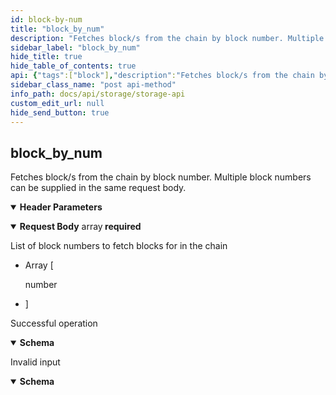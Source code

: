 ```yaml
---
id: block-by-num
title: "block_by_num"
description: "Fetches block/s from the chain by block number. Multiple block numbers can be supplied in the same request body."
sidebar_label: "block_by_num"
hide_title: true
hide_table_of_contents: true
api: {"tags":["block"],"description":"Fetches block/s from the chain by block number. Multiple block numbers can be supplied in the same request body.","operationId":"blockByNum","parameters":[{"in":"header","name":"x-cache-id","required":true,"description":"An idempotent key for retrieving cached responses from the node","schema":{"type":"string","example":"a1d46199e5c89b00509e118f5af83172","pattern":"^[a-z0-9]{32}$"}}],"requestBody":{"description":"List of block numbers to fetch blocks for in the chain","content":{"application/json":{"schema":{"type":"array","example":[0,10,20000],"items":{"type":"number"}}}},"required":true},"responses":{"200":{"description":"Successful operation","content":{"application/json":{"schema":{"type":"object","properties":{"id":{"type":"string","example":"45v340cd2f8c4782a5b058832565afb1","description":"The ID of the call, which corresponds to the x-cache-id used in the header"},"status":{"type":"string","example":"Success","description":"The status of the call, which will be one of either \"Success\", \"Error\", or \"Pending\""},"reason":{"type":"string","example":"Database item(s) successfully retrieved","description":"The reason for the status of the call. Most useful to debug errors"},"route":{"type":"string","example":"block_by_num","description":"The endpoint route that was called"},"content":{"type":"array","items":{"type":"array","items":{"type":"object","example":{"id":"8bdc6c43fa004725bbd5eabef41e9d5d","status":"Success","reason":"Database item(s) successfully retrieved","route":"block_by_num","content":[["b00b7bb7ee1b41c857db05c86f8cf0f5548734d57dcb930605744d24425ea975d",{"block":{"header":{"version":6,"bits":0,"nonce_and_mining_tx_hash":[[54,94,67,154,"..."],"g4c25d5bf7f3bff93b5cf34bb1dbf4a7"],"b_num":0,"timestamp":0,"seed_value":[57,52,57,57,"..."],"previous_hash":null,"txs_merkle_root_and_hash":["6187c89a825c908668d7ade3d900fa38468be1d0dd5995adc690e6            1c9f3c4717","fd72629f4bb412913474be46095d1b65cac336b67be8db0959460c            4a41016ff6"]},"transactions":["000000","000001","000010","000011"]}}]]}}}}},"title":"ResponseBlockByNum"}}}},"400":{"description":"Invalid input","content":{"application/json":{"schema":{"type":"object","properties":{"id":{"type":"string","example":null},"status":{"type":"string","example":"Error"},"reason":{"type":"string","example":"Bad Request"},"route":{"type":"string","example":null},"content":{"type":"string","example":null}},"title":"ResponseBadRequest"}}}}},"method":"post","path":"/block_by_num","servers":[{"url":"http://37.27.23.104:3001","description":"Testnet Storage Node"}],"jsonRequestBodyExample":[0,10,20000],"info":{"title":"Storage API","description":"⚠️ **Some sections may still be incomplete. We higly recommend getting started by downloading our [Postman collection](/docs/postman-collections)**.\n\nThe Storage node is responsible for storing the full blockchain history. \nOnce blocks are mined by the miners and sent to the Mempool nodes for validation, they are pushed on to the Storage nodes for long-term storage. \nAnybody is allowed to request a full history of the blockchain from the Storage nodes, but they are not required to keep such a history to participate in the network.","contact":{"email":"byron.houwens@a-block.ch"},"license":{"name":"GPL-3.0","url":"https://www.gnu.org/licenses/gpl-3.0.en.html"},"version":"1.0.1"},"postman":{"name":"block_by_num","description":{"content":"Fetches block/s from the chain by block number. Multiple block numbers can be supplied in the same request body.","type":"text/plain"},"url":{"path":["block_by_num"],"host":["{{baseUrl}}"],"query":[],"variable":[]},"header":[{"disabled":false,"description":{"content":"(Required) An idempotent key for retrieving cached responses from the node","type":"text/plain"},"key":"x-cache-id","value":""},{"key":"Content-Type","value":"application/json"},{"key":"Accept","value":"application/json"}],"method":"POST","body":{"mode":"raw","raw":"\"\"","options":{"raw":{"language":"json"}}}}}
sidebar_class_name: "post api-method"
info_path: docs/api/storage/storage-api
custom_edit_url: null
hide_send_button: true
---
```



## block_by_num



Fetches block/s from the chain by block number. Multiple block numbers can be supplied in the same request body.

<details style={{"marginBottom":"1rem"}} data-collapsed={false} open={true}><summary style={{}}><strong>Header Parameters</strong></summary><div><ul><ParamsItem className={"paramsItem"} param={{"in":"header","name":"x-cache-id","required":true,"description":"An idempotent key for retrieving cached responses from the node","schema":{"type":"string","example":"a1d46199e5c89b00509e118f5af83172","pattern":"^[a-z0-9]{32}$"}}}></ParamsItem></ul></div></details><MimeTabs><TabItem label={"application/json"} value={"application/json-schema"}><details style={{}} data-collapsed={false} open={true}><summary style={{"textAlign":"left"}}><strong>Request Body</strong><span style={{"opacity":"0.6"}}> array</span><strong style={{"fontSize":"var(--ifm-code-font-size)","color":"var(--openapi-required)"}}> required</strong></summary><div style={{"textAlign":"left","marginLeft":"1rem"}}><div style={{"marginTop":"1rem","marginBottom":"1rem"}}>

List of block numbers to fetch blocks for in the chain

</div></div><ul style={{"marginLeft":"1rem"}}><li><div style={{"fontSize":"var(--ifm-code-font-size)","opacity":"0.6","marginLeft":"-.5rem","paddingBottom":".5rem"}}>Array [</div></li><div style={{"marginTop":".5rem","marginBottom":".5rem","marginLeft":"1rem"}}>

number

</div><li><div style={{"fontSize":"var(--ifm-code-font-size)","opacity":"0.6","marginLeft":"-.5rem"}}>]</div></li></ul></details></TabItem></MimeTabs><div><ApiTabs><TabItem label={"200"} value={"200"}><div>

Successful operation

</div><div><MimeTabs schemaType={"response"}><TabItem label={"application/json"} value={"application/json"}><SchemaTabs><TabItem label={"Schema"} value={"Schema"}><details style={{}} data-collapsed={false} open={true}><summary style={{"textAlign":"left"}}><strong>Schema</strong></summary><div style={{"textAlign":"left","marginLeft":"1rem"}}></div><ul style={{"marginLeft":"1rem"}}><SchemaItem collapsible={false} name={"id"} required={false} schemaName={"string"} qualifierMessage={undefined} schema={{"type":"string","example":"45v340cd2f8c4782a5b058832565afb1","description":"The ID of the call, which corresponds to the x-cache-id used in the header"}}></SchemaItem><SchemaItem collapsible={false} name={"status"} required={false} schemaName={"string"} qualifierMessage={undefined} schema={{"type":"string","example":"Success","description":"The status of the call, which will be one of either \"Success\", \"Error\", or \"Pending\""}}></SchemaItem><SchemaItem collapsible={false} name={"reason"} required={false} schemaName={"string"} qualifierMessage={undefined} schema={{"type":"string","example":"Database item(s) successfully retrieved","description":"The reason for the status of the call. Most useful to debug errors"}}></SchemaItem><SchemaItem collapsible={false} name={"route"} required={false} schemaName={"string"} qualifierMessage={undefined} schema={{"type":"string","example":"block_by_num","description":"The endpoint route that was called"}}></SchemaItem><SchemaItem collapsible={false} name={"content"} required={false} schemaName={"array[]"} qualifierMessage={undefined} schema={{"type":"array","items":{"type":"array","items":{"type":"object","example":{"id":"8bdc6c43fa004725bbd5eabef41e9d5d","status":"Success","reason":"Database item(s) successfully retrieved","route":"block_by_num","content":[["b00b7bb7ee1b41c857db05c86f8cf0f5548734d57dcb930605744d24425ea975d",{"block":{"header":{"version":6,"bits":0,"nonce_and_mining_tx_hash":[[54,94,67,154,"..."],"g4c25d5bf7f3bff93b5cf34bb1dbf4a7"],"b_num":0,"timestamp":0,"seed_value":[57,52,57,57,"..."],"previous_hash":null,"txs_merkle_root_and_hash":["6187c89a825c908668d7ade3d900fa38468be1d0dd5995adc690e6            1c9f3c4717","fd72629f4bb412913474be46095d1b65cac336b67be8db0959460c            4a41016ff6"]},"transactions":["000000","000001","000010","000011"]}}]]}}}}}></SchemaItem></ul></details></TabItem><TabItem label={"Example (from schema)"} value={"Example (from schema)"}><ResponseSamples responseExample={"{\n  \"id\": \"45v340cd2f8c4782a5b058832565afb1\",\n  \"status\": \"Success\",\n  \"reason\": \"Database item(s) successfully retrieved\",\n  \"route\": \"block_by_num\",\n  \"content\": [\n    [\n      {\n        \"id\": \"8bdc6c43fa004725bbd5eabef41e9d5d\",\n        \"status\": \"Success\",\n        \"reason\": \"Database item(s) successfully retrieved\",\n        \"route\": \"block_by_num\",\n        \"content\": [\n          [\n            \"b00b7bb7ee1b41c857db05c86f8cf0f5548734d57dcb930605744d24425ea975d\",\n            {\n              \"block\": {\n                \"header\": {\n                  \"version\": 6,\n                  \"bits\": 0,\n                  \"nonce_and_mining_tx_hash\": [\n                    [\n                      54,\n                      94,\n                      67,\n                      154,\n                      \"...\"\n                    ],\n                    \"g4c25d5bf7f3bff93b5cf34bb1dbf4a7\"\n                  ],\n                  \"b_num\": 0,\n                  \"timestamp\": 0,\n                  \"seed_value\": [\n                    57,\n                    52,\n                    57,\n                    57,\n                    \"...\"\n                  ],\n                  \"previous_hash\": null,\n                  \"txs_merkle_root_and_hash\": [\n                    \"6187c89a825c908668d7ade3d900fa38468be1d0dd5995adc690e6            1c9f3c4717\",\n                    \"fd72629f4bb412913474be46095d1b65cac336b67be8db0959460c            4a41016ff6\"\n                  ]\n                },\n                \"transactions\": [\n                  \"000000\",\n                  \"000001\",\n                  \"000010\",\n                  \"000011\"\n                ]\n              }\n            }\n          ]\n        ]\n      }\n    ]\n  ]\n}"} language={"json"}></ResponseSamples></TabItem></SchemaTabs></TabItem></MimeTabs></div></TabItem><TabItem label={"400"} value={"400"}><div>

Invalid input

</div><div><MimeTabs schemaType={"response"}><TabItem label={"application/json"} value={"application/json"}><SchemaTabs><TabItem label={"Schema"} value={"Schema"}><details style={{}} data-collapsed={false} open={true}><summary style={{"textAlign":"left"}}><strong>Schema</strong></summary><div style={{"textAlign":"left","marginLeft":"1rem"}}></div><ul style={{"marginLeft":"1rem"}}><SchemaItem collapsible={false} name={"id"} required={false} schemaName={"string"} qualifierMessage={undefined} schema={{"type":"string","example":null}}></SchemaItem><SchemaItem collapsible={false} name={"status"} required={false} schemaName={"string"} qualifierMessage={undefined} schema={{"type":"string","example":"Error"}}></SchemaItem><SchemaItem collapsible={false} name={"reason"} required={false} schemaName={"string"} qualifierMessage={undefined} schema={{"type":"string","example":"Bad Request"}}></SchemaItem><SchemaItem collapsible={false} name={"route"} required={false} schemaName={"string"} qualifierMessage={undefined} schema={{"type":"string","example":null}}></SchemaItem><SchemaItem collapsible={false} name={"content"} required={false} schemaName={"string"} qualifierMessage={undefined} schema={{"type":"string","example":null}}></SchemaItem></ul></details></TabItem><TabItem label={"Example (from schema)"} value={"Example (from schema)"}><ResponseSamples responseExample={"{\n  \"id\": null,\n  \"status\": \"Error\",\n  \"reason\": \"Bad Request\",\n  \"route\": null,\n  \"content\": null\n}"} language={"json"}></ResponseSamples></TabItem></SchemaTabs></TabItem></MimeTabs></div></TabItem></ApiTabs></div>
      